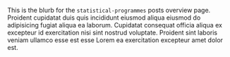 
This is the blurb for the `statistical-programmes` posts overview page. Proident
cupidatat duis quis incididunt eiusmod aliqua eiusmod do adipisicing fugiat
aliqua ea laborum. Cupidatat consequat officia aliqua ex excepteur id
exercitation nisi sint nostrud voluptate. Proident sint laboris veniam ullamco
esse est esse Lorem ea exercitation excepteur amet dolor est.
